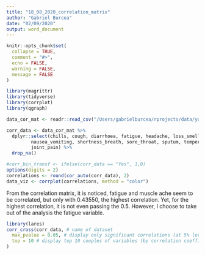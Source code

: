 ```yaml
---
title: "18_08_2020_correlation_matrix"
author: "Gabriel Burcea"
date: "02/09/2020"
output: word_document
---
```


```r

knitr::opts_chunk$set(
  collapse = TRUE,
  comment = "#>",
  echo = FALSE,
  warning = FALSE,
  message = FALSE
)

library(magrittr)
library(tidyverse)
library(corrplot)
library(qgraph)
```



```r

data_cor_mat <- readr::read_csv("/Users/gabrielburcea/rprojects/data/your.md/cleaned_data_18_08_2020_fully_cleaned_uniq_comorb.csv")
```


```r

corr_data <- data_cor_mat %>%
  dplyr::select(chills, cough, diarrhoea, fatigue, headache, loss_smell_taste, muscle_ache, nasal_congestion, 
         nausea_vomiting, shortness_breath, sore_throat, sputum, temperature, loss_appetite, chest_pain, itchy_eyes, 
         joint_pain) %>%
  drop_na()

#corr_bin_transf <- ifelse(corr_data == "Yes", 1,0)
options(digits = 2)
correlations <- round(cor_auto(corr_data), 2)
data_viz <- corrplot(correlations, method = "color")
```


From the correlation matrix, it is noticed, fatigue and muscle ache seem to be correlated, but only with 0.43550, the highest correlation. Yet, for the highest correlation, it is not even passing the 0.5. However, I choose to take out of the analysis the fatigue variable. 


```r

library(lares)
corr_cross(corr_data, # name of dataset
  max_pvalue = 0.05, # display only significant correlations (at 5% level)
  top = 10 # display top 10 couples of variables (by correlation coefficient)
)
```






